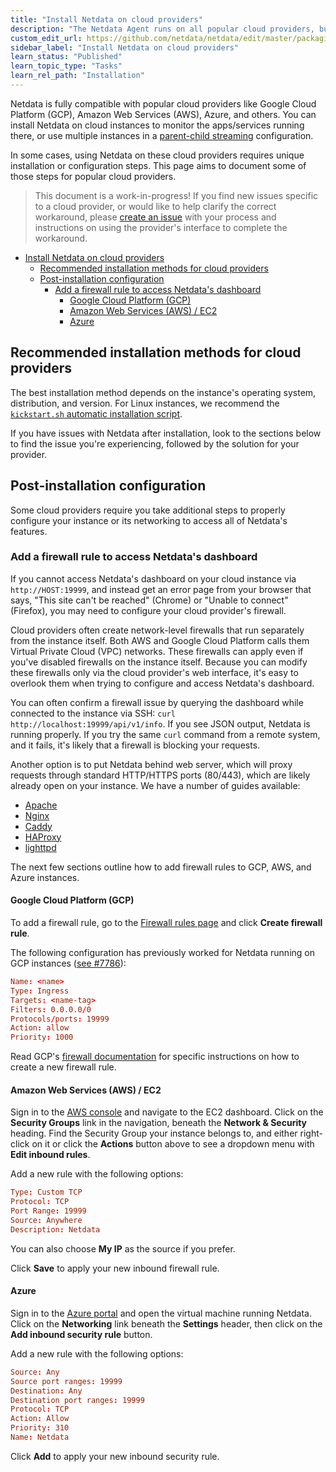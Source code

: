 ```yaml
---
title: "Install Netdata on cloud providers"
description: "The Netdata Agent runs on all popular cloud providers, but often requires additional steps and configuration for full functionality."
custom_edit_url: https://github.com/netdata/netdata/edit/master/packaging/installer/methods/cloud-providers.md
sidebar_label: "Install Netdata on cloud providers"
learn_status: "Published"
learn_topic_type: "Tasks"
learn_rel_path: "Installation"
---
```



Netdata is fully compatible with popular cloud providers like Google Cloud Platform (GCP), Amazon Web Services (AWS),
Azure, and others. You can install Netdata on cloud instances to monitor the apps/services running there, or use
multiple instances in a [parent-child streaming](/docs/nightly/references/streaming-and-replication) configuration.

In some cases, using Netdata on these cloud providers requires unique installation or configuration steps. This page
aims to document some of those steps for popular cloud providers.

> This document is a work-in-progress! If you find new issues specific to a cloud provider, or would like to help
> clarify the correct workaround, please [create an
> issue](https://github.com/netdata/netdata/issues/new?labels=feature+request,+needs+triage&template=feature_request.md)
> with your process and instructions on using the provider's interface to complete the workaround.

- [Install Netdata on cloud providers](#install-netdata-on-cloud-providers)
  - [Recommended installation methods for cloud providers](#recommended-installation-methods-for-cloud-providers)
  - [Post-installation configuration](#post-installation-configuration)
    - [Add a firewall rule to access Netdata's dashboard](#add-a-firewall-rule-to-access-netdatas-dashboard)
      - [Google Cloud Platform (GCP)](#google-cloud-platform-gcp)
      - [Amazon Web Services (AWS) / EC2](#amazon-web-services-aws--ec2)
      - [Azure](#azure)

## Recommended installation methods for cloud providers

The best installation method depends on the instance's operating system, distribution, and version. For Linux instances,
we recommend the [`kickstart.sh` automatic installation script](/docs/nightly/installation/install-netdata-with-kickstart.sh).

If you have issues with Netdata after installation, look to the sections below to find the issue you're experiencing,
followed by the solution for your provider.

## Post-installation configuration

Some cloud providers require you take additional steps to properly configure your instance or its networking to access
all of Netdata's features.

### Add a firewall rule to access Netdata's dashboard

If you cannot access Netdata's dashboard on your cloud instance via `http://HOST:19999`, and instead get an error page
from your browser that says, "This site can't be reached" (Chrome) or "Unable to connect" (Firefox), you may need to
configure your cloud provider's firewall.

Cloud providers often create network-level firewalls that run separately from the instance itself. Both AWS and Google
Cloud Platform calls them Virtual Private Cloud (VPC) networks. These firewalls can apply even if you've disabled
firewalls on the instance itself. Because you can modify these firewalls only via the cloud provider's web interface,
it's easy to overlook them when trying to configure and access Netdata's dashboard.

You can often confirm a firewall issue by querying the dashboard while connected to the instance via SSH: `curl
http://localhost:19999/api/v1/info`. If you see JSON output, Netdata is running properly. If you try the same `curl`
command from a remote system, and it fails, it's likely that a firewall is blocking your requests.

Another option is to put Netdata behind web server, which will proxy requests through standard HTTP/HTTPS ports
(80/443), which are likely already open on your instance. We have a number of guides available:

-   [Apache](/docs/nightly/configuration/secure-your-nodes/netdata-via-apache-s-mod_proxy)
-   [Nginx](/docs/nightly/configuration/secure-your-nodes/running-netdata-behind-nginx)
-   [Caddy](/docs/nightly/configuration/secure-your-nodes/netdata-via-caddy)
-   [HAProxy](/docs/nightly/configuration/secure-your-nodes/netdata-via-haproxy)
-   [lighttpd](/docs/nightly/configuration/secure-your-nodes/netdata-via-lighttpd-v1.4.x)

The next few sections outline how to add firewall rules to GCP, AWS, and Azure instances.

#### Google Cloud Platform (GCP)

To add a firewall rule, go to the [Firewall rules page](https://console.cloud.google.com/networking/firewalls/list) and
click **Create firewall rule**.

The following configuration has previously worked for Netdata running on GCP instances
([see #7786](https://github.com/netdata/netdata/issues/7786)):

```conf
Name: <name>
Type: Ingress
Targets: <name-tag>
Filters: 0.0.0.0/0
Protocols/ports: 19999
Action: allow
Priority: 1000
```

Read GCP's [firewall documentation](https://cloud.google.com/vpc/docs/using-firewalls) for specific instructions on how
to create a new firewall rule.

#### Amazon Web Services (AWS) / EC2

Sign in to the [AWS console](https://console.aws.amazon.com/) and navigate to the EC2 dashboard. Click on the **Security
Groups** link in the navigation, beneath the **Network & Security** heading. Find the Security Group your instance
belongs to, and either right-click on it or click the **Actions** button above to see a dropdown menu with **Edit
inbound rules**.

Add a new rule with the following options:

```conf
Type: Custom TCP
Protocol: TCP
Port Range: 19999
Source: Anywhere
Description: Netdata
```

You can also choose **My IP** as the source if you prefer.

Click **Save** to apply your new inbound firewall rule.

#### Azure

Sign in to the [Azure portal](https://portal.azure.com) and open the virtual machine running Netdata. Click on the
**Networking** link beneath the **Settings** header, then click on the **Add inbound security rule** button.

Add a new rule with the following options:

```conf
Source: Any
Source port ranges: 19999
Destination: Any
Destination port ranges: 19999
Protocol: TCP
Action: Allow
Priority: 310
Name: Netdata
```

Click **Add** to apply your new inbound security rule.


